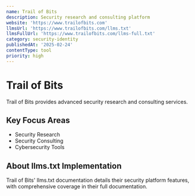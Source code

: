 ```yaml
---
name: Trail of Bits
description: Security research and consulting platform
website: 'https://www.trailofbits.com'
llmsUrl: 'https://www.trailofbits.com/llms.txt'
llmsFullUrl: 'https://www.trailofbits.com/llms-full.txt'
category: security-identity
publishedAt: '2025-02-24'
contentType: tool
priority: high
---
```


# Trail of Bits

Trail of Bits provides advanced security research and consulting services.

## Key Focus Areas

- Security Research
- Security Consulting
- Cybersecurity Tools

## About llms.txt Implementation

Trail of Bits' llms.txt documentation details their security platform features, with comprehensive coverage in their full documentation.
